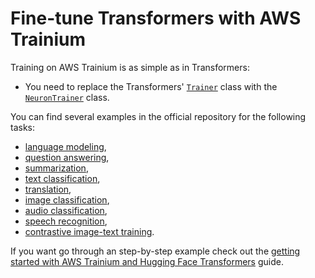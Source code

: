 <!---
Copyright 2023 The HuggingFace Team. All rights reserved.

Licensed under the Apache License, Version 2.0 (the "License");
you may not use this file except in compliance with the License.
You may obtain a copy of the License at

    http://www.apache.org/licenses/LICENSE-2.0

Unless required by applicable law or agreed to in writing, software
distributed under the License is distributed on an "AS IS" BASIS,
WITHOUT WARRANTIES OR CONDITIONS OF ANY KIND, either express or implied.
See the License for the specific language governing permissions and
limitations under the License.
-->

# Fine-tune Transformers with AWS Trainium

Training on AWS Trainium is as simple as in Transformers:

- You need to replace the Transformers' [`Trainer`](https://huggingface.co/docs/transformers/main_classes/trainer) class with the [`NeuronTrainer`](https://huggingface.co/docs/optimum/neuron/package_reference/trainer) class.

You can find several examples in the official repository for the following tasks:

- [language modeling](https://github.com/huggingface/optimum-neuron/tree/main/examples/language-modeling),
- [question answering](https://github.com/huggingface/optimum-neuron/tree/main/examples/question-answering),
- [summarization](https://github.com/huggingface/optimum-neuron/tree/main/examples/summarization),
- [text classification](https://github.com/huggingface/optimum-neuron/tree/main/examples/text-classification),
- [translation](https://github.com/huggingface/optimum-neuron/tree/main/examples/translation),
- [image classification](https://github.com/huggingface/optimum-neuron/tree/main/examples/image-classification),
- [audio classification](https://github.com/huggingface/optimum-neuron/tree/main/examples/audio-classification),
- [speech recognition](https://github.com/huggingface/optimum-neuron/tree/main/examples/speech-recognition),
- [contrastive image-text training](https://github.com/huggingface/optimum-neuron/tree/main/examples/contrastive-image-text).

If you want go through an step-by-step example check out the [getting started with AWS Trainium and Hugging Face Transformers](../tutorials/fine_tune_bert) guide.
